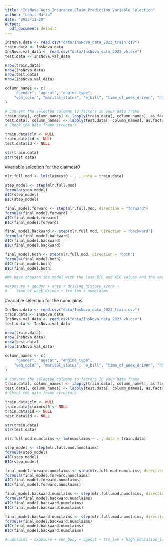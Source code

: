 ```yaml
---
title: "InsNova_Auto_Insurance_Claim_Prediction_Variable_Selection"
author: "Lohit Marla"
date: "2023-11-20"
output:
  pdf_document: default
---
```


```r

InsNova.data <- read.csv("data/InsNova_data_2023_train.csv")
train.data <- InsNova.data
InsNova.val_data <- read.csv("data/InsNova_data_2023_vh.csv")
test.data <- InsNova.val_data

nrow(train.data)
nrow(InsNova.data)
nrow(test.data)
nrow(InsNova.val_data)

```

```r

column_names <- c(
     "gender", "agecat", "engine_type",
    "veh_color", "marital_status", "e_bill", "time_of_week_driven", "high_education_ind", "veh_body"
)

# Convert the selected columns to factors in your data frame
train.data[, column_names] <- lapply(train.data[, column_names], as.factor)
test.data[, column_names] <- lapply(test.data[, column_names], as.factor)
# Check the data frame structure

train.data$clm <- NULL
train.data$id <- NULL
test.data$id <- NULL

str(train.data)
str(test.data)

```

#variable selection for the claimcst0

```r
mlr.full.mod <- lm(claimcst0 ~ . , data = train.data)
```

```r

step_model <- step(mlr.full.mod)
formula(step_model)
AIC(step_model)
BIC(step_model)

```

```r

final_model.forward <- step(mlr.full.mod, direction = "forward")
formula(final_model.forward)
AIC(final_model.forward)
BIC(final_model.forward)
```
```r

final_model.backward <- step(mlr.full.mod, direction = "backward")
formula(final_model.backward)
AIC(final_model.backward)
BIC(final_model.backward)
```

```r

final_model.both <- step(mlr.full.mod, direction = "both")
formula(final_model.both)
AIC(final_model.both)
BIC(final_model.both)
```

```r
#We have choosen the model with the less BIC and AIC values and the variables selected are as follows

#exposure + gender + area + driving_history_score + 
#    time_of_week_driven + trm_len + numclaims

```

#variable selection for the numclaims

```r

InsNova.data <- read.csv("data/InsNova_data_2023_train.csv")
train.data <- InsNova.data
InsNova.val_data <- read.csv("data/InsNova_data_2023_vh.csv")
test.data <- InsNova.val_data

nrow(train.data)
nrow(InsNova.data)
nrow(test.data)
nrow(InsNova.val_data)

```

```r

column_names <- c(
     "gender", "agecat", "engine_type",
    "veh_color", "marital_status", "e_bill", "time_of_week_driven", "high_education_ind", "veh_body"
)

# Convert the selected columns to factors in your data frame
train.data[, column_names] <- lapply(train.data[, column_names], as.factor)
test.data[, column_names] <- lapply(test.data[, column_names], as.factor)
# Check the data frame structure

train.data$clm <- NULL
train.data$claimcst0 <- NULL
train.data$id <- NULL
test.data$id <- NULL

str(train.data)
str(test.data)

```

```r
mlr.full.mod.numclaims <- lm(numclaims ~ . , data = train.data)
```

```r

step_model <- step(mlr.full.mod.numclaims)
formula(step_model)
AIC(step_model)
BIC(step_model)

```

```r

final_model.forward.numclaims <- step(mlr.full.mod.numclaims, direction = "forward")
formula(final_model.forward.numclaims)
AIC(final_model.forward.numclaims)
BIC(final_model.forward.numclaims)

```

```r

final_model.backward.numclaims <- step(mlr.full.mod.numclaims, direction = "backward")
formula(final_model.backward.numclaims)
AIC(final_model.backward.numclaims)
BIC(final_model.backward.numclaims)

```

```r

final_model.backward.numclaims <- step(mlr.full.mod.numclaims, direction = "both")
formula(final_model.backward.numclaims)
AIC(final_model.backward.numclaims)
BIC(final_model.backward.numclaims)

```

```r

#numclaims ~ exposure + veh_body + agecat + trm_len + high_education_ind

```